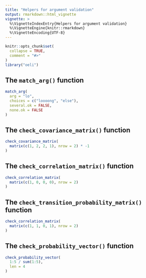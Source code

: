 ```yaml
---
title: "Helpers for argument validation"
output: rmarkdown::html_vignette
vignette: >
  %\VignetteIndexEntry{Helpers for argument validation}
  %\VignetteEngine{knitr::rmarkdown}
  %\VignetteEncoding{UTF-8}
---
```


```r
knitr::opts_chunk$set(
  collapse = TRUE,
  comment = "#>"
)
library("oeli")
```

## The `match_arg()` function

```r
match_arg(
  arg = "lo",
  choices = c("loooong", "else"),
  several.ok = FALSE,
  none.ok = FALSE
)
```

## The `check_covariance_matrix()` function

```r
check_covariance_matrix(
  matrix(c(1, 2, 2, 1), nrow = 2) * -1
)
```

## The `check_correlation_matrix()` function

```r
check_correlation_matrix(
  matrix(c(1, 0, 0, 0), nrow = 2)
)
```

## The `check_transition_probability_matrix()` function

```r
check_correlation_matrix(
  matrix(c(1, 1, 0, 1), nrow = 2)
)
```

## The `check_probability_vector()` function

```r
check_probability_vector(
  1:5 / sum(1:5),
  len = 4
)
```

